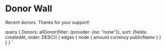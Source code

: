 
<MetadataHeader title="Donor Wall" />

# Donor Wall

Recent donors. Thanks for your support!

<DonorList items={props.data.Donors.edges} />

  query {
    Donors: allDonor(filter: {provider: {ne: "none"}}, sort: {fields: createdAt, order: DESC}) {
      edges {
        node {
          amount
          currency
          publicName
        }
      }
    }
  }
`